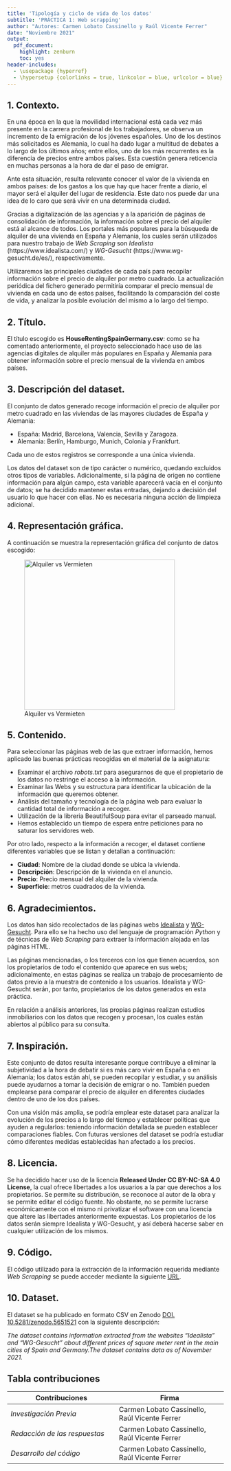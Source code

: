 ```yaml
---
title: 'Tipología y ciclo de vida de los datos'
subtitle: 'PRÁCTICA 1: Web scrapping'
author: "Autores: Carmen Lobato Cassinello y Raúl Vicente Ferrer"
date: "Noviembre 2021"
output:
  pdf_document:
    highlight: zenburn
    toc: yes
header-includes:
  - \usepackage {hyperref}
  - \hypersetup {colorlinks = true, linkcolor = blue, urlcolor = blue}
---
```


## 1. Contexto.

En una época en la que la movilidad internacional está cada vez más presente en la carrera profesional de los trabajadores, se observa un incremento de la emigración de los jóvenes españoles. Uno de los destinos más solicitados es Alemania, lo cual ha dado lugar a multitud de debates a lo largo de los últimos años; entre ellos, uno de los más recurrentes es la diferencia de precios entre ambos países. Esta cuestión genera reticencia en muchas personas a la hora de dar el paso de emigrar.

Ante esta situación, resulta relevante conocer el valor de la vivienda en ambos países: de los gastos a los que hay que hacer frente a diario, el mayor será el alquiler del lugar de residencia. Este dato nos puede dar una idea de lo caro que será vivir en una determinada ciudad.

Gracias a digitalización de las agencias y a la aparición de páginas de consolidación de información, la información sobre el precio del alquiler está al alcance de todos. Los portales más populares para la búsqueda de alquiler de una vivienda en España y Alemania, los cuales serán utilizados para nuestro trabajo de *Web Scraping* son *Idealista* (https://www.idealista.com/) y *WG-Gesucht* (https://www.wg-gesucht.de/es/), respectivamente.

Utilizaremos las principales ciudades de cada país para recopilar información sobre el precio de alquiler por metro cuadrado. La actualización periódica del fichero generado permitiría comparar el precio mensual de vivienda en cada uno de estos países, facilitando la comparación del coste de vida, y analizar la posible evolución del mismo a lo largo del tiempo.


## 2. Título.

El título escogido es **HouseRentingSpainGermany.csv**: como se ha comentado anteriormente, el proyecto seleccionado hace uso de las agencias digitales de alquiler más populares en España y Alemania para obtener información sobre el precio mensual de la vivienda en ambos países.

## 3. Descripción del dataset.

El conjunto de datos generado recoge información el precio de alquiler por metro cuadrado en las viviendas de las mayores ciudades de España y Alemania:

* España: Madrid, Barcelona, Valencia, Sevilla y Zaragoza.
* Alemania: Berlín, Hamburgo, Munich, Colonia y Frankfurt.

Cada uno de estos registros se corresponde a una única vivienda.

Los datos del dataset son de tipo carácter o numérico, quedando excluidos otros tipos de variables. Adicionalmente, si la página de origen no contiene información para algún campo, esta variable aparecerá vacía en el conjunto de datos; se ha decidido mantener estas entradas, dejando a decisión del usuario lo que hacer con ellas. No es necesaria ninguna acción de limpieza adicional.


## 4. Representación gráfica.

A continuación se muestra la representación gráfica del conjunto de datos escogido:

![Alquiler vs Vermieten](./img.png){width=350 heigth=350}

## 5. Contenido.

Para seleccionar las páginas web de las que extraer información, hemos aplicado las buenas prácticas recogidas en el material de la asignatura:

* Examinar el archivo *robots.txt* para asegurarnos de que el propietario de los datos no restringe el acceso a la información.
* Examinar las Webs y su estructura para identificar la ubicación de la información que queremos obtener.
* Análisis del tamaño y tecnología de la página web para evaluar la cantidad total de información a recoger.
* Utilización de la libreria BeautifulSoup para evitar el parseado manual.
* Hemos establecido un tiempo de espera entre peticiones para no saturar los servidores web.

Por otro lado, respecto a la información a recoger, el dataset contiene diferentes variables que se listan y detallan a continuación:

* **Ciudad**: Nombre de la ciudad donde se ubica la vivienda.
* **Descripción**: Descripción de la vivienda en el anuncio.
* **Precio**: Precio mensual del alquiler de la vivienda.
* **Superficie**: metros cuadrados de la vivienda.

## 6. Agradecimientos.

Los datos han sido recolectados de las páginas webs [Idealista](https://www.idealista.com/) y [WG-Gesucht](https://www.wg-gesucht.de/es/). Para ello se ha hecho uso del lenguaje de programación *Python* y de técnicas de *Web Scraping* para extraer la información alojada en las páginas HTML.

Las páginas mencionadas, o los terceros con los que tienen acuerdos, son los propietarios de todo el contenido que aparece en sus webs; adicionalmente, en estas páginas se realiza un trabajo de procesamiento de datos previo a la muestra de contenido a los usuarios. Idealista y WG-Gesucht serán, por tanto, propietarios de los datos generados en esta práctica.

En relación a análisis anteriores, las propias páginas realizan estudios inmobiliarios con los datos que recogen y procesan, los cuales están abiertos al público para su consulta.


## 7. Inspiración. 

Este conjunto de datos resulta interesante porque contribuye a eliminar la subjetividad a la hora de debatir si es más caro vivir en España o en Alemania; los datos están ahí, se pueden recopilar y estudiar, y su análisis puede ayudarnos a tomar la decisión de emigrar o no. También pueden emplearse para comparar el precio de alquiler en diferentes ciudades dentro de uno de los dos países.

Con una visión más amplia, se podría emplear este dataset para analizar la evolución de los precios a lo largo del tiempo y establecer políticas que ayuden a regularlos: teniendo información detallada se pueden establecer comparaciones fiables. Con futuras versiones del dataset se podría estudiar cómo diferentes medidas establecidas han afectado a los precios.


## 8. Licencia.

Se ha decidido hacer uso de la licencia **Released Under CC BY-NC-SA 4.0 License**, la cual ofrece libertades a los usuarios a la par que derechos a los propietarios. Se permite su distribución, se reconoce al autor de la obra y se permite editar el código fuente. No obstante, no se permite lucrarse económicamente con el mismo ni privatizar el software con una licencia que altere las libertades anteriormente expuestas. Los propietarios de los datos serán siempre Idealista y WG-Gesucht, y así deberá hacerse saber en cualquier utilización de los mismos.

## 9. Código.

El código utilizado para la extracción de la información requerida mediante *Web Scrapping* se puede acceder mediante la siguiente [URL](https://github.com/clobatoc21/HouseRentingPriceScraper).

## 10. Dataset.

El dataset se ha publicado en formato CSV en Zenodo [DOI. 10.5281/zenodo.5651521](https://doi.org/10.5281/zenodo.5651521) con la siguiente descripción:

*The dataset contains information extracted from the websites “Idealista” and "WG-Gesucht" about different prices of square meter rent in the main cities of Spain and Germany.The dataset contains data as of November 2021.* 

## Tabla contribuciones

**Contribuciones** |**Firma** |
----------------------| ----------------------|
*Investigación Previa* | Carmen Lobato Cassinello, Raúl Vicente Ferrer |
*Redacción de las respuestas* | Carmen Lobato Cassinello, Raúl Vicente Ferrer |
*Desarrollo del código* | Carmen Lobato Cassinello, Raúl Vicente Ferrer 

